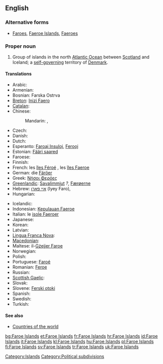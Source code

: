 ==English==
{{wikipedia}}

===Alternative forms===
* [[Faroes]], [[Faeroe Islands]], [[Faeroes]]

===Proper noun===
{{en-proper noun}}

# Group of islands in the north [[Atlantic Ocean]] between [[Scotland]] and Iceland; a [[self-governing]] territory of [[Denmark]].

====Translations====
{{trans-top|group of islands between Scotland and Iceland}}
* Arabic: {{t|ar|جزر فارو|f|p|tr=juzur faaruu}}
* Armenian: {{t-|hy|Ֆարերյան Կղզիներ|tr=Fareryan Kġziner}}
* Bosnian: Farska Ostrva {{n|p}}
* [[Breton]]: [[Inizi Faero]]
* [[Catalan]]: {{t|ca|illes Fèroe|f}}
* Chinese:
*: Mandarin: {{t|cmn|法羅群島|sc=Hani}}, {{t|cmn|法罗群岛|tr=Fǎluō qúndǎo|sc=Hani}}
* Czech: {{t+|cs|Faerské ostrovy|m|p}}
* Danish: {{t+|da|Færøerne}}
* Dutch: {{t+|nl|Faeröer}}
* Esperanto: [[Faroaj Insuloj]], [[Ferooj]]
* Estonian: [[Fääri saared]]
* Faroese: {{t+|fo|Føroyar|f|p|xs=Faroese}}
* Finnish: {{t+|fi|Färsaaret}}
* French: les [[îles Féroé]] {{f|p}}, les [[îles Faeroe]] {{f|p}}
* German: die [[Färöer]]
* Greek: [[Νήσοι Φερόες]] {{n|p}}
* [[Greenlandic]]: [[Savalimmiut]] ''?'', [[Færøerne]]
* Hebrew: [[איי פארו]] (Iyey Faro), {{t|he|איי פארו|tr=Iyey Faro}}
* Hungarian: {{t|hu|Feröer-szigetek|p}}
{{trans-mid}}
* Icelandic: {{t+|is|Færeyjar|f|p}}
* Indonesian: [[Kepulauan Faeroe]]
* Italian: le [[isole Faeroer]] {{f|p}}
* Japanese: {{t|ja|フェロー諸島|tr=Ferō shotō}}
* Korean: {{t|ko|파로에 군도|tr=Palo-e gundo}}
* Latvian: {{t|lv|Fēru Salas|xs=Latvian}}
* [[Lingua Franca Nova]]: {{tø|lfn|Faroiar}}
* [[Macedonian]]: {{t|mk|Фарски Острови|m|p|tr=Fárski Óstrovi}}
* Maltese: il-[[Gżejjer Faroe]]
* Norwegian: {{t|no|Færøyene}}
* Polish: {{t+|pl|Wyspy Owcze|f|p}}
* Portuguese: [[Faroé]]
* Romanian: [[Feroe]]
* Russian: {{t-|ru|Фарерские острова|m|p|tr=Farérskije ostrová}}
* [[Scottish Gaelic]]: {{t-|gd|Eileanan Fàro|m|p|alt=na h-Eileanan Fàro|xs=Scottish Gaelic}}
* Slovak: {{t-|sk|Faerské ostrovy|m|p}}
* Slovene: [[Ferski otoki]] {{m|p}}
* Spanish: {{t+|es|Islas Feroe|f|p}}
* Swedish: {{t+|sv|Färöarna}}
* Turkish: {{t+|tr|Faroe Adaları}}
{{trans-bottom}}

====See also====
* [[Appendix:Countries of the world|Countries of the world]]

[[Category:Islands]]
[[Category:Political subdivisions]]

[[bg:Faroe Islands]]
[[et:Faroe Islands]]
[[fr:Faroe Islands]]
[[hr:Faroe Islands]]
[[id:Faroe Islands]]
[[it:Faroe Islands]]
[[kl:Faroe Islands]]
[[hu:Faroe Islands]]
[[pl:Faroe Islands]]
[[fi:Faroe Islands]]
[[sv:Faroe Islands]]
[[tr:Faroe Islands]]
[[uk:Faroe Islands]]